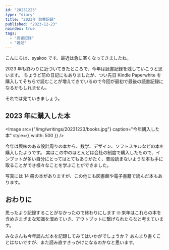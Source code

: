 ```yaml
---
id: "20231223"
type: "diary"
title: "2023年 読書記録"
published: "2023-12-23"
noindex: true
tags:
  - "読書記録"
  - "雑記"
---
```


こんにちは、syakoo です。最近は急に寒くなってきましたね。

2023 年も終わりに近づいてきたところで、今年は読書記録を残していこうと思います。
ちょうど前の日記にもありましたが、つい先日 Kindle Paperwhite を購入してそちらで読むことが増えてきているので今回が最初で最後の読書記録になるかもしれません。

それでは見ていきましょう。

## 2023 年に購入した本

<Image
  src={"/img/writings/20231223/books.jpg"}
  caption="今年購入した本"
  style={{ width: 500 }}
/>

今年は興味のある設計周りの本から、数学、デザイン、ソフトスキルなどの本を購入したようです。
実はこの中のほとんどは会社の制度で購入したもので、インプットが多い自分にとってはとてもありがたく、普段読まないような本も手に取ることができ様々なことを学ぶことができました。

写真には 14 冊の本がありますが、この他にも図書館や電子書籍で読んだ本もあります。

## おわりに

思ったより記録することがなかったので終わりにします 🙄
来年はこれらの本を含めさまざまな知識を溜めていき、アウトプットに繋げられたらなと考えています。

みなさんも今年読んだ本を記録してみてはいかがでしょうか？
あんまり書くことはないですが、また読み直すきっかけになるのかなと思います。
